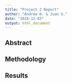 ```yaml
---
title: "Project 2 Report"
author: "Andrew H. & Juan G."
date: "2024-12-03"
output: html_document
---
```


## Abstract



## Methodology



## Results
